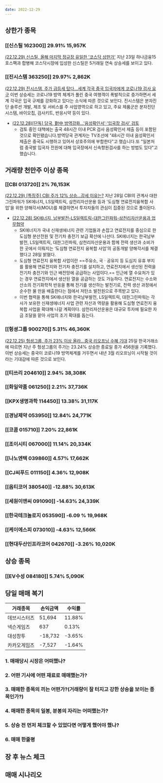 ```yaml
---
date: 2022-12-29
---
```


## 상한가 종목

### [[신스틸 162300]] 29.91% 15,957K

[(22.12.29) 신스틸, 올해 마지막 정규장 유일한 '코스닥 상한가'](https://www.gukjenews.com/news/articleView.html?idxno=2625420)
지난 23일 하나금융15호스팩과 합병해 코스닥시장에 입성한 신스틸은 5거래일 연속 상승세를 보이고 있다.

### [[진시스템 363250]] 29.97% 2,862K

[(22.12.29) 진시스템, 주가 급등세 탔다…세계 각국 중국 입국자에게 코로나19 검사 요구](http://www.pinpointnews.co.kr/news/articleView.html?idxno=165424)
이번 상승세는 코로나19 방역 체계가 풀린 중국 여행객이 폭발적으로 증가하면서 세계 각국은 입국 규제를 강화하고 있다는 소식에 따른 것으로 보인다.
진시스템은 분자진단 솔루션 개발, 제조 및 서비스를 주 사업영역으로 하고 있고, 주요 제품군은 분자진단 시스템, 바이오칩, 검사키트, 반응시약 등이 있다.
- [(22.12.28)[단독] 당국, 對中 방역강화…'음성확인서'·'입국장 검사' 검토](http://news.tvchosun.com/site/data/html_dir/2022/12/28/2022122890187.html)
	- 검토 중인 대책에는 출국 48시간 이내 PCR 검사 음성확인서 제출 등이 포함된 것으로 확인됐습니다.방역당국 관계자는 TV조선에 "48시간 이내 음성확인서 제출은 중국도 시행하고 있어서 상호주의에 부합한다"고 했습니다.또 "일본처럼 중국발 입국자 전원에 대해 입국장에서 신속항원검사를 하는 방법도 있다"고 했습니다.

## 거래량 천만주 이상 종목

### [[CBI 013720]] 2% 76,153K

[(22.12.29) [특징주] CBI 주가 12% 상승…강세 이유는?](https://www.jejutwn.com/news/article.html?no=157490)
지난 28일 CBI의 관계사 대한그린파워가 SK에너지, LS일렉트릭, 삼천리자산운용 등과 '도심형 연료전지융복합 사업'을 위한 양해각서(MOU)를 체결하면서 투자자들의 관심이 집중된 것으로 풀이된다.
- [(22.12.28) SK에너지, 남부발전-LS일렉트릭-대한그린파워-삼천리자산운용과 업무협약](http://www.newsbrite.net/news/articleView.html?idxno=170195)
	- SK에너지가 국내 신재생에너지 관련 기업들과 손잡고 연료전지를 중심으로 한 도심형 분산전원 및 전기차 충전기 보급 확산에 나선다. SK에너지는 한국남부발전, LS일렉트릭, 대한그린파워, 삼천리자산운용과 함께 전력 생산과 소비가 한 곳에서 이뤄지는 ‘도심형 연료전지 융복합 사업’의 공동개발 양해각서를 체결했다고 28일 밝혔다.
	- 도심형 연료전지 융복합 사업이란 ==주유소, 국ㆍ공유지 등 도심지 유휴 부지를 활용해 연료전지와 전기차 충전기를 설치하고, 연료전지에서 생산된 전력을 전기차 충전기와 인근 배전망에 공급하는 사업이다.== 인근에 열 수요처가 있는 경우 연료전지에서 생산된 열을 공급하는 것도 가능하다. 연료전지는 수소와 산소의 전기화학적 반응을 통해 전기를 생산하는 발전기로, 전력 생산 과정에서 순수한 물 만을 배출한다는 점에서 저탄소 발전원으로 주목받고 있다.
	- 이번 협력을 통해 SK에너지와 한국남부발전, LS일렉트릭, 대한그린파워는 각 사가 보유한 신재생에너지 사업 관련 자산과 역량을 활용해 도심형 연료전지 융복합 사업을 확대해 나갈 계획이다. 삼천리자산운용은 대규모 투자에 필요한 자금 조달을 맡아 사업의 조기 확대를 돕는다.

### [[헝셩그룹 900270]] 5.31% 46,360K

[(22.12.25) 헝셩그룹, 주가 23% 이상 올라…중국 리오프닝 수혜 기대](http://www.pinpointnews.co.kr/news/articleView.html?idxno=164300)
25일 한국거래소에 따르면 지난 주 헝셩그룹의 주가는 23.24% 상승한 종료일 종가 456원을 기록했다. 이번 상승세는 중국이 코로나19 방역체계를 거두면서 내년 3월 리오프닝이 시작될 것이라는 기대감에 따른 것으로 보인다.

### [[티쓰리 204610]] 2.94% 38,308K
### [[화일약품 061250]] 2.21% 37,736K
### [[KPX생명과학 114450]] 13.38% 31,117K
### [[경남제약 053950]] 12.84% 24,771K
### [[코콤 015710]] 7.20% 22,861K
### [[조이시티 067000]] 11.14% 20,334K
### [[나노엔텍 039860]] 4.57% 17,662K
### [[CJ씨푸드 011150]] 4.36% 12,908K
### [[옵티코어 380540]] -12.88% 30,613K
### [[세원이앤씨 091090]] -14.63%	24,339K
### [[한국테크놀로지 053590]] -6.09	% 19,968K
### [[케이에스피 073010]] -4.63% 12,566K
### [[현대두산인프라코어 042670]] -3.26% 10,020K

## 상승 종목

### [[EV수성 084180]] 5.74% 5,090K

## 당일 매매 복기

| 거래종목     | 손익금액 | 수익률 |
| ------------ | -------- | ------ |
| 데브시스터즈 | 51,694   | 11.88% |
| 넥슨게임즈   | 637      | 0.13%  |
| 대성창투     | -18,732  | -3.65% |
| 카카오게임즈 | -7,527   | -1.64% | 

### 1. 매매당시 시장은 어떠했나?

### 2. 어떤 기사에 어떤 재료로 매매했는가?

### 3. 매매한 종목의 끼는 어떤가?(거래량이 잘 터지고 강한 상승을 보이는 종목인가?)

### 4. 매매한 종목의 일봉, 분봉의 자리는 어떠했는가?

### 5. 상승 전 먼저 체크할 수 있었다면 어떻게 했어야 했나?

### 6. 매매 한줄평

## 장 후 뉴스 체크

## 매매 시나리오



